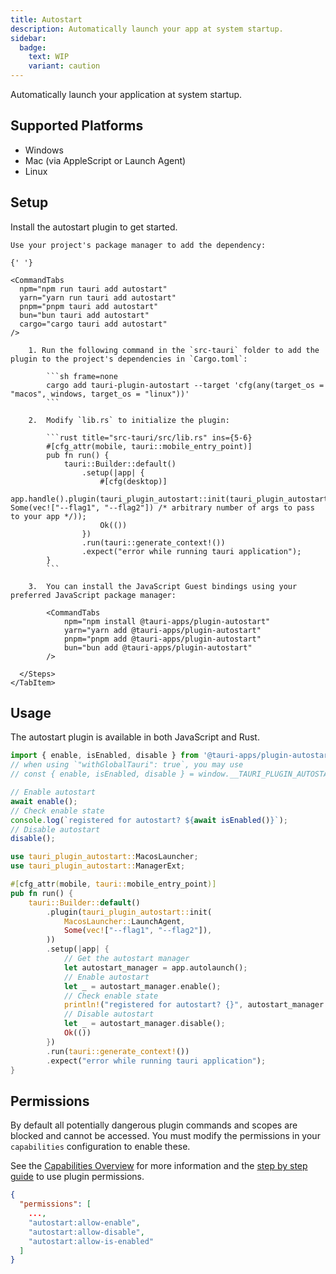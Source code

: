 ```yaml
---
title: Autostart
description: Automatically launch your app at system startup.
sidebar:
  badge:
    text: WIP
    variant: caution
---
```



<PluginLinks plugin="autostart" />

Automatically launch your application at system startup.

## Supported Platforms

- Windows
- Mac (via AppleScript or Launch Agent)
- Linux

## Setup

Install the autostart plugin to get started.

<Tabs>
  <TabItem label="Automatic">

    Use your project's package manager to add the dependency:

    {' '}

    <CommandTabs
      npm="npm run tauri add autostart"
      yarn="yarn run tauri add autostart"
      pnpm="pnpm tauri add autostart"
      bun="bun tauri add autostart"
      cargo="cargo tauri add autostart"
    />

  </TabItem>
    <TabItem label="Manual">
      <Steps>

        1. Run the following command in the `src-tauri` folder to add the plugin to the project's dependencies in `Cargo.toml`:

            ```sh frame=none
            cargo add tauri-plugin-autostart --target 'cfg(any(target_os = "macos", windows, target_os = "linux"))'
            ```

        2.  Modify `lib.rs` to initialize the plugin:

            ```rust title="src-tauri/src/lib.rs" ins={5-6}
            #[cfg_attr(mobile, tauri::mobile_entry_point)]
            pub fn run() {
                tauri::Builder::default()
                    .setup(|app| {
                        #[cfg(desktop)]
                        app.handle().plugin(tauri_plugin_autostart::init(tauri_plugin_autostart::MacosLauncher::LaunchAgent, Some(vec!["--flag1", "--flag2"]) /* arbitrary number of args to pass to your app */));
                        Ok(())
                    })
                    .run(tauri::generate_context!())
                    .expect("error while running tauri application");
            }
            ```

        3.  You can install the JavaScript Guest bindings using your preferred JavaScript package manager:

            <CommandTabs
                npm="npm install @tauri-apps/plugin-autostart"
                yarn="yarn add @tauri-apps/plugin-autostart"
                pnpm="pnpm add @tauri-apps/plugin-autostart"
                bun="bun add @tauri-apps/plugin-autostart"
            />

      </Steps>
    </TabItem>

</Tabs>

## Usage

The autostart plugin is available in both JavaScript and Rust.

<Tabs>
  <TabItem label="JavaScript">

```javascript
import { enable, isEnabled, disable } from '@tauri-apps/plugin-autostart';
// when using `"withGlobalTauri": true`, you may use
// const { enable, isEnabled, disable } = window.__TAURI_PLUGIN_AUTOSTART__;

// Enable autostart
await enable();
// Check enable state
console.log(`registered for autostart? ${await isEnabled()}`);
// Disable autostart
disable();
```

  </TabItem>
  <TabItem label="Rust">

```rust
use tauri_plugin_autostart::MacosLauncher;
use tauri_plugin_autostart::ManagerExt;

#[cfg_attr(mobile, tauri::mobile_entry_point)]
pub fn run() {
    tauri::Builder::default()
        .plugin(tauri_plugin_autostart::init(
            MacosLauncher::LaunchAgent,
            Some(vec!["--flag1", "--flag2"]),
        ))
        .setup(|app| {
            // Get the autostart manager
            let autostart_manager = app.autolaunch();
            // Enable autostart
            let _ = autostart_manager.enable();
            // Check enable state
            println!("registered for autostart? {}", autostart_manager.is_enabled().unwrap());
            // Disable autostart
            let _ = autostart_manager.disable();
            Ok(())
        })
        .run(tauri::generate_context!())
        .expect("error while running tauri application");
}
```

  </TabItem>
</Tabs>

## Permissions

By default all potentially dangerous plugin commands and scopes are blocked and cannot be accessed. You must modify the permissions in your `capabilities` configuration to enable these.

See the [Capabilities Overview](/security/capabilities/) for more information and the [step by step guide](/learn/security/using-plugin-permissions/) to use plugin permissions.

```json title="src-tauri/capabilities/main.json"
{
  "permissions": [
    ...,
    "autostart:allow-enable",
    "autostart:allow-disable",
    "autostart:allow-is-enabled"
  ]
}
```

<PluginPermissions plugin="autostart" />
